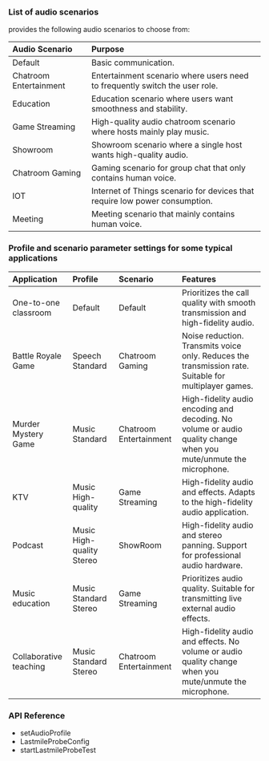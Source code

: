 <PlatformWrapper platform="android">

### List of audio scenarios

<Vpd k="SDK" /> provides the following audio scenarios to choose from:

|Audio Scenario |Purpose|
|:---|:---|
|Default | Basic communication.|
|Chatroom Entertainment |Entertainment scenario where users need to frequently switch the user role.|
|Education |Education scenario where users want smoothness and stability.|
|Game Streaming |High-quality audio chatroom scenario where hosts mainly play music.|
|Showroom |Showroom scenario where a single host wants high-quality audio.|
|Chatroom Gaming |Gaming scenario for group chat that only contains human voice.|
|IOT |Internet of Things scenario for devices that require low power consumption.|
|Meeting |Meeting scenario that mainly contains human voice.|

### Profile and scenario parameter settings for some typical applications

|Application |Profile |Scenario |Features|
|:---|:---|:---|:---|
|One-to-one classroom |Default |Default | Prioritizes the call quality with smooth transmission and high-fidelity audio.|
|Battle Royale Game	|Speech Standard |Chatroom Gaming |Noise reduction. Transmits voice only. Reduces the transmission rate. Suitable for multiplayer games.|
|Murder Mystery Game |Music Standard |Chatroom Entertainment |High-fidelity audio encoding and decoding. No volume or audio quality change when you mute/unmute the microphone.|
|KTV |Music High-quality |Game Streaming |High-fidelity audio and effects. Adapts to the high-fidelity audio application.|
|Podcast |Music High-quality Stereo |ShowRoom |High-fidelity audio and stereo panning. Support for professional audio hardware.|
|Music education |Music Standard Stereo |Game Streaming |Prioritizes audio quality. Suitable for transmitting live external audio effects.|
|Collaborative teaching	|Music Standard Stereo |Chatroom Entertainment |High-fidelity audio and effects. No volume or audio quality change when you mute/unmute the microphone.|


### API Reference

- <Link to="{{global.API_REF_ANDROID_ROOT_VOICE_SDK}}/class_irtcengine.html#api_setaudioprofile">setAudioProfile</Link>

- <Link to="{{global.API_REF_ANDROID_ROOT_VOICE_SDK}}/rtc_api_data_type.html#class_lastmileprobeconfig">LastmileProbeConfig</Link>

- <Link to="{{global.API_REF_ANDROID_ROOT_VOICE_SDK}}/class_irtcengine.html#api_startlastmileprobetest">startLastmileProbeTest</Link>

</PlatformWrapper>
